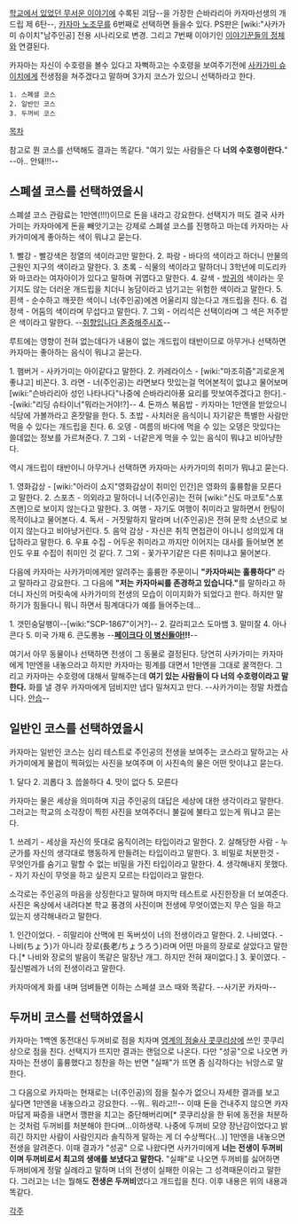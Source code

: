 [[학교에서 있었던 무서운 이야기]]에 수록된 괴담--을 가장한 슨바라리아 카자마선생의 개드립 제 6탄--, [[카자마 노조무]]를 6번째로 선택하면 들을수 있다. PS판은 [wiki:"사카가미 슈이치"남주인공] 전용 시나리오로 변경. 그리고 7번째 이야기인 [[이야기꾼들의 정체]]와 연결된다.

카자마는 자신이 수호령을 볼수 있다고 자뻑하고는 수호령을 보여주기전에 [[사카가미 슈이치]]에게 전생점을 쳐주겠다고 말하며 3가지 코스가 있으니 선택하라고 한다.

 1. 스폐셜 코스
 2. 일반인 코스
 3. 두꺼비 코스

[[목차]]

참고로 뭔 코스를 선택해도 결과는 똑같다. "여기 있는 사람들은 다 '''너의 수호령이란다.'''" --아.. 안돼!!!--

== 스폐셜 코스를 선택하였을시 ==
스폐셜 코스 관람료는 1만엔(!!!)이므로 돈을 내라고 강요한다. 선택지가 떠도 결국 사카가미는 카자마에게 돈을 빼앗기고는 강제로 스폐셜 코스를 진행하고 마는데 카자마는 사카가미에게 좋아하는 색이 뭐냐고 묻는다.

1. 빨강 - 빨강색은 정열의 색이라고만 말한다.
2. 파랑 - 바다의 색이라고 하더니 만물의 근원인 지구의 색이라고 말한다.
3. 초록 - 식물의 색이라고 말하더니 3학년에 미도리카와 마코라는 여자아이가 있다고 말하며 귀엽다고 말한다.
4. 갈색 - [[방귀]]의 색이라는 웃기지도 않는 더러운 개드립을 치더니 농담이라고 넘기고는 위험한 색이라고 말한다.
5. 흰색 - 순수하고 깨끗한 색이니 너(주인공)에겐 어울리지 않는다고 개드립을 친다. 
6. 검정색 - 어둠의 색이라며 무섭다고 말한다.
7. 그외 - 어리석은 선택이라며 그 색은 저주받은 색이라고 말한다. --[[취향입니다 존중해주시죠]]--

루트에는 영향이 전혀 없는데다가 내용이 없는 개드립이 태반이므로 아무거나 선택하면 카자마는 좋아하는 음식이 뭐냐고 묻는다. 

1. 햄버거 - 사카가미는 아이같다고 말한다.
2. 카레라이스 - [wiki:"마조히즘"괴로운게 좋냐고] 비꼰다.
3. 라면 - 너(주인공)는 라면보다 맛있는걸 먹어본적이 없냐고 물어보며 [wiki:"슨바라리아 성인 나타나다"나중에 슨바라리아풍 요리를 맛보여주겠다고 한다].--[wiki:"리딩 슈타이너"뭐라는거야!?]--
4. 돈까스 볶음밥 - 카자마는 1만엔을 받았으니 식당에 가볼까라고 혼잣말을 한다.
5. 초밥 - 사치러운 음식이니 자기같은 특별한 사람만 먹을 수 있다는 개드립을 친다.
6. 오뎅 - 여름의 바다에 먹을 수 있는 오뎅은 맛있다는 쓸데없는 정보를 가르쳐준다.
7. 그외 - 너같은게 먹을 수 있는 음식이 뭐냐고 비아냥한다.

역시 개드립이 태반이니 아무거나 선택하면 카자마는 사카가미의 취미가 뭐냐고 묻는다.

1. 영화감상 - [wiki:"아라이 쇼지"영화감상이 취미인 인간]은 영화의 훌륭함을 모른다고 말한다.
2. 스포츠 - 의외라고 말하더니 너(주인공)는 전혀 [wiki:"신도 마코토"스포츠맨]으로 보이지 않는다고 말한다.
3. 여행 - 자기도 여행이 취미라고 말하면서 헌팅이 목적이냐고 물어본다. 
4. 독서 - 거짓말하지 말라며 너(주인공)은 전혀 문학 소년으로 보이지 않는다고 비아냥거린다.
5. 음악 감상 - 자신은 취직 면접관이 아니니 성의있게 대답하라고 말한다.
6. 우표 수집 - 어두운 취미라고 까지만 이어지는 대사를 들어보면 본인도 우표 수집이 취미인 것 같다.
7. 그외 - 꽃가꾸기같은 다른 취미냐고 물어본다.

다음에 카자마는 사카가미에게만 알려주는 훌륭한 주문이니 '''"카자마씨는 훌륭하다"''' 라고 말하라고 강요한다. 그 다음에 '''"저는 카자마씨를 존경하고 있습니다."'''를 말하라고 하더니 자신의 머릿속에 사카가미의 전생의 모습이 이미지화가 되었다고 한다. 하지만 말하기가 힘들다니 뭐니 하면서 핑계대다가 예를 들어주는데...

1. 갯민숭달팽이--[wiki:"SCP-1867"이거?]--
2. 갈라피고스 도마뱀
3. 말미잘
4. 아나콘다
5. 미국 가재
6. 큰도롱뇽
--'''[[페이크다 이 병신들아!]]!!'''--

여기서 아무 동물이나 선택하면 전생이 그 동물로 결정된다. 당연히 사카가미는 카자마에게 1만엔을 내놓으라고 하지만 카자마는 핑계를 대면서 1만엔을 그대로 꿀꺽한다. 그리고 카자마는 수호령에 대해서 말해주는데 '''여기 있는 사람들이 다 너의 수호령이라고 말한다.''' 화를 낼 경우 카자마에게 덤비지만 냅다 밀쳐지고 만다. --사카가미는 정말 차켔습니다. [[안습]]--

== 일반인 코스를 선택하였을시 ==
카자마는 일반인 코스는 심리 테스트로 주인공의 전생을 보여주는 코스라고 말하고는 사카가미에게 물컵이 찍혀있는 사진을 보여주며 이 사진속의 물은 어떤 맛이냐고 묻는다.

1. 달다
2. 괴롭다
3. 씁쓸하다
4. 맛이 없다
5. 모른다

카자마는 물은 세상을 의미하며 지금 주인공의 대답은 세상에 대한 생각이라고 말한다. 그러고는 학교의 소각장이 찍힌 사진을 보여주더니 불길에 불타고 있는게 뭐냐고 묻는다.

1. 쓰레기 - 세상을 자신의 뜻대로 움직이려는 타입이라고 말한다.
2. 살해당한 사람 - 누군가를 자신의 생각대로 행동하게 만들려는 타입이라고 말한다.
3. 비밀로 처분한것 - 무엇인가를 숨기고 말할 수 없는 비밀을 가진 타입이라고 말한다.
4. 생각해내지 못했다. - 자기 자신이 무엇을 하고 싶은지 모르는 타입이라고 말한다.

소각로는 주인공의 마음을 상징한다고 말하며 마지막 테스트로 사진한장을 더 보여준다. 사진은 옥상에서 내려다본 학교 풍경의 사진이며 전생에 무엇이였는지 무슨 일을 하고 있는지 생각해내라고 말한다.

1. 인간이었다. - 히말리야 산맥에 핀 독버섯이 너의 전생이라고 말한다.
2. 나비였다. - 나비(ちょう)가 아니라 장로(長老/ちょうろう)라며 어떤 마을의 장로로 살았다고 말한다.[* 나비와 장로의 발음이 똑같은 말장난 개그. 하지만 전혀 재미없다.]
3. 꽃이였다. - 짚신벌레가 너의 전생이라고 말한다.

카자마에게 화를 내며 덤벼들면 이하는 스페셜 코스 때와 똑같다. --사기꾼 카자마--

== 두꺼비 코스를 선택하였을시 ==
카자마는 1백엔 동전대신 두꺼비로 점을 치자며 [[영계의 점술사 콧쿠리상]]에 쓰인 콧쿠리상으로 점을 친다. 선택지가 뜨지만 결과는 랜덤으로 나온다. 다만 "성공"으로 나오면 카자마는 전생이 훌륭했다고 칭찬을 하는 반면 "실패"가 뜨면 좀 심각하다는 뉘앙스로 말한다.

그 다음으로 카자마는 현재로는 너(주인공)의 점을 칠수가 없으니 자세한 결과를 보고 싶다면 1만엔을 내놓으라고 강요한다. --뭐.. 뭐라고!!-- 이때 돈을 건내주지 않으면 카자마답게 짜증을 내면서 깽판을 치고는 중단해버리며[* 콧쿠리상을 한 뒤에 동전을 처분하는 것처럼 두꺼비를 처분해야 한다며...이하생략. 나중에 두꺼비 모양 장난감이었다고 밝히긴 하지만 사람이 사람인지라 솔직하게 말하는 게 더 수상쩍다(…)] 1만엔을 내놓으면 전생을 알려준다. 이때 결과가 "성공" 으로 나왔다면 사카가미에게 '''너는 전생이 두꺼비이며 두꺼비로서 최고의 생애를 보냈다고 말한다.''' "실패"로 나오면 두꺼비를 싫어하면 두꺼비에게 정말 실례라고 말하며 너의 전생이 실패한 이유는 그 성격때문이라고 말한다. 그러고는 너는 뭘해도 '''전생은 두꺼비'''였다고 개드립을 친다. 이후 내용은 위의 내용과 똑같다.

[[각주]]
